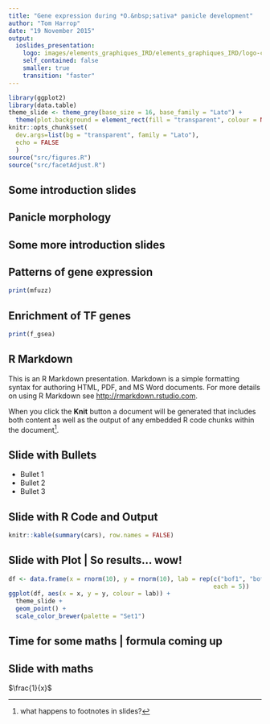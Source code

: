 ```yaml
---
title: "Gene expression during *O.&nbsp;sativa* panicle development"
author: "Tom Harrop"
date: "19 November 2015"
output:
  ioslides_presentation:
    logo: images/elements_graphiques_IRD/elements_graphiques_IRD/logo-cyan-IRD_1500.png
    self_contained: false
    smaller: true
    transition: "faster"
---
```


```r
library(ggplot2)
library(data.table)
theme_slide <- theme_grey(base_size = 16, base_family = "Lato") +
  theme(plot.background = element_rect(fill = "transparent", colour = NA))
knitr::opts_chunk$set(
  dev.args=list(bg = "transparent", family = "Lato"),
  echo = FALSE
  )
source("src/figures.R")
source("src/facetAdjust.R")
```

## Some introduction slides

</article></slide><slide class="fill nobackground" style="background-image: url(images/morphology.png); background-size: contain; background-position: center"><hgroup><h2>Panicle morphology</h2></hgroup><article>

## Some more introduction slides

</article></slide><slide class="fill nobackground" style="background-image: url(images/lmdFigure.png); background-size: contain; background-position: center"><article>

## Patterns of gene expression {.centered}

```r
print(mfuzz)
```

## Enrichment of TF genes {.centered}

```r
print(f_gsea)
```


## R Markdown

This is an R Markdown presentation. Markdown is a simple formatting syntax for authoring HTML, PDF, and MS Word documents. For more details on using R Markdown see <http://rmarkdown.rstudio.com>.

When you click the **Knit** button a document will be generated that includes both content as well as the output of any embedded R code chunks within the document^[what happens to footnotes in slides?].

## Slide with Bullets

- Bullet 1
- Bullet 2
- Bullet 3

## Slide with R Code and Output

```r
knitr::kable(summary(cars), row.names = FALSE)
```

## Slide with Plot | So results... wow! {.centered}

```r
df <- data.frame(x = rnorm(10), y = rnorm(10), lab = rep(c("bof1", "bof2"),
                                                         each = 5))
ggplot(df, aes(x = x, y = y, colour = lab)) +
  theme_slide +
  geom_point() +
  scale_color_brewer(palette = "Set1")
```

# Time for some maths | formula coming up

## Slide with maths

$\frac{1}{x}$